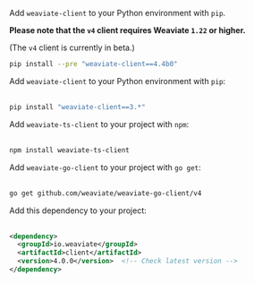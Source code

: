 
<Tabs groupId="languages">
<TabItem value="py" label="Python (v4)">

Add `weaviate-client` to your Python environment with `pip`.

**Please note that the `v4` client requires Weaviate `1.22` or higher.**

(The `v4` client is currently in beta.)

```bash
pip install --pre "weaviate-client==4.4b0"
```

</TabItem>
<TabItem value="py3" label="Python (v3)">

Add `weaviate-client` to your Python environment with `pip`:<br/><br/>

```bash
pip install "weaviate-client==3.*"
```

</TabItem>
<TabItem value="js" label="JavaScript/TypeScript">

Add `weaviate-ts-client` to your project with `npm`:<br/><br/>

```bash
npm install weaviate-ts-client
```

</TabItem>
<TabItem value="go" label="Go">

Add `weaviate-go-client` to your project with `go get`:<br/><br/>

```bash
go get github.com/weaviate/weaviate-go-client/v4
```

</TabItem>
<TabItem value="java" label="Java">

Add this dependency to your project:<br/><br/>

```xml
<dependency>
  <groupId>io.weaviate</groupId>
  <artifactId>client</artifactId>
  <version>4.0.0</version>  <!-- Check latest version -->
</dependency>
```

</TabItem>
</Tabs>
